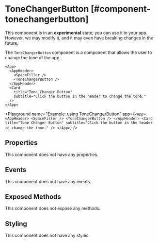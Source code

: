 
# ToneChangerButton [#component-tonechangerbutton]

<Callout type="warning" emoji="📔">This component is in an **experimental** state; you can use it in your app. However, we may modify it, and it may even have breaking changes in the future.</Callout>

The `ToneChangerButton` component is a component that allows the user to change the tone of the app.

```xmlui {4} copy
<App>
  <AppHeader>
    <SpaceFiller />
    <ToneChangerButton />
  </AppHeader>
  <Card
    title="Tone Changer Button"
    subtitle="Click the button in the header to change the tone."
  />
</App>
```

<Playground
  name="Example: using ToneChangerButton"
  app={`
  <App>
    <AppHeader>
      <SpaceFiller />
      <ToneChangerButton />
    </AppHeader>
    <Card
      title="Tone Changer Button"
      subtitle="Click the button in the header to change the tone."
    />
  </App>
  `}
/>

## Properties

This component does not have any properties.

## Events

This component does not have any events.

## Exposed Methods

This component does not expose any methods.

## Styling

This component does not have any styles.
